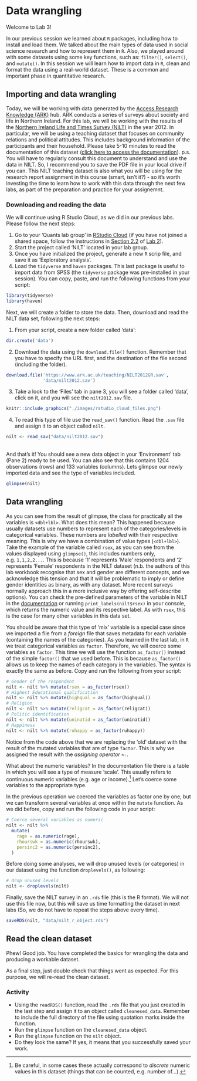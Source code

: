 # Data wrangling

Welcome to Lab 3!

In our previous session we learned about `R` packages, including how to install and load them. We talked about the main types of data used in social science research and how to represent them in `R`. Also, we played around with some datasets using some key functions, such as: `filter()`, `select()`, and `mutate()`. In this session we will learn how to import data in `R`, clean and format the data using a real-world dataset. These is a common and important phase in quantitative research.

## Importing and data wrangling

Today, we will be working with data generated by the [Access Research Knowledge (ARK)](https://www.ark.ac.uk/ARK/) hub. ARK conducts a series of surveys about society and life in Northern Ireland. For this lab, we will be working with the results of the [Northern Ireland Life and Times Survey (NILT)](https://www.ark.ac.uk/nilt/) in the year 2012. In particular, we will be using a teaching dataset that focuses on community relations and political attitudes. This includes background information of the participants and their household. Please take 5-10 minutes to read the documentation of this dataset ([click here to access the documentation](https://www.ark.ac.uk/teaching/NILT2012TeachingResources.pdf)). p.s. You will have to regularly consult this document to understand and use the data in NILT. So, I recommend you to save the PDF file in your local drive if you can. This NILT teaching dataset is also what you will be using for the research report assignment in this course (smart, isn't it?) - so it's worth investing the time to learn how to work with this data through the next few labs, as part of the preparation and practice for your assignemnt. 

### Downloading and reading the data

We will continue using R Studio Cloud, as we did in our previous labs. Please follow the next steps:

1. Go to your 'Quants lab group' in [RStudio Cloud](https://rstudio.cloud/) (if you have not joined a shared space, follow the instructions in [Section 2.2](#learn-packages) of [Lab 2](#lab2)).
2. Start the project called 'NILT' located in your lab group.
3. Once you have initialized the project, generate a new `R` scrip file, and save it as 'Exploratory analysis'.
3. Load the `tidyverse` and `haven` packages. This last package is useful to import data from SPSS (the `tidyverse` package was pre-installed in your session). You can copy, paste, and run the following functions from your script:
```r
library(tidyverse)
library(haven)
```

Next, we will create a folder to store the data. Then, download and read the NILT data set, following the next steps:

1. From your script, create a new folder called 'data':
```r
dir.create('data')
```
2. Download the data using the `download.file()` function. Remember that you have to specify the URL first, and the destination of the file second (including the folder).
```r
download.file('https://www.ark.ac.uk/teaching/NILT2012GR.sav', 
              'data/nilt2012.sav')
```
3. Take a look to the 'Files' tab in pane 3, you will see a folder called 'data', click on it, and you will see the `nilt2012.sav` file.
```r
knitr::include_graphics("./images/rstudio_cloud_files.png")
```
4. To read this type of file use the `read_sav()` function. Read the `.sav` file and assign it to an object called `nilt`.
```r
nilt <- read_sav("data/nilt2012.sav")
```

<br>
And that's it! You should see a new data object in your 'Environment' tab (Pane 2) ready to be used. You can also see that this contains 1204 observations (rows) and 133 variables (columns). Lets glimpse our newly imported data and see the type of variables included.
```r
glimpse(nilt)
```


## Data wrangling

As you can see from the result of glimpse, the class for practically all the variables is `<dbl+lbl>`. What does this mean? This happened because usually datasets use numbers to represent each of the categories/levels in categorical variables. These numbers are _labelled_ with their respective meaning. This is why we have a combination of value types (`<dbl+lbl>`). Take the example of the variable called `rsex`, as you can see from the values displayed using `glimpse()`, this includes numbers only, e.g. `1,1,2,2...`. This is because '1' represents 'Male' respondents and '2' represents 'Female' respondents in the NILT dataset (n.b. the authors of this lab workbook recognise that sex and gender are different concepts, and we acknowledge this tension and that it will be problematic to imply or define gender identities as binary, as with any dataset. More recent surveys normally approach this in a more inclusive way by offering self-describe options). You can check the pre-defined parameters of the variable in NILT in the [documentation](https://www.ark.ac.uk/teaching/NILT2012TeachingResources.pdf) or running `print_labels(nilt$rsex)` in your console, which returns the numeric value and its respective label. As with `rsex`, this is the case for many other variables in this data set.

You should be aware that this type of 'mix' variable is a special case since we imported a file from a _foreign_ file that saves metadata for each variable (containing the names of the categories). As you learned in the last lab, in `R` we treat categorical variables as `factor`. Therefore, we will coerce some variables as `factor`. This time we will use the function `as_factor()` instead of the simple `factor()` that we used before. This is because `as_factor()` allows us to keep the names of each category in the variables. The syntax is exactly the same as before. Copy and run the following from your script:

```r
# Gender of the respondent
nilt <- nilt %>% mutate(rsex = as_factor(rsex))
# Highest Educational qualification
nilt <- nilt %>% mutate(highqual = as_factor(highqual))
# Religion
nilt <- nilt %>% mutate(religcat = as_factor(religcat))
# Politic identification
nilt <- nilt %>% mutate(uninatid = as_factor(uninatid))
# Happiness
nilt <- nilt %>% mutate(ruhappy = as_factor(ruhappy))
```

Notice from the code above that we are replacing the 'old' dataset with the result of the mutated variables that are of type `factor`. This is why we assigned the result with the _assigning operator_ `<-`. 

What about the numeric variables? In the documentation file there is a table in which you will see a type of measure 'scale'. This usually refers to continuous numeric variables (e.g. age or income).^[Be careful, in some cases these actually correspond to _discrete_ numeric values in this dataset (things that can be counted, e.g. number of...).] Let's coerce some variables to the appropriate type.

In the previous operation we coerced the variables as factor one by one, but we can transform several variables at once within the `mutate` function. As we did before, copy and run the following code in your script:
```r
# Coerce several variables as numeric
nilt <- nilt %>% 
  mutate(
    rage = as.numeric(rage),
    rhourswk = as.numeric(rhourswk),
    persinc2 = as.numeric(persinc2),
  )
```

Before doing some analyses, we will drop unused levels (or categories) in our dataset using the function `droplevels()`, as following:

```r
# drop unused levels
nilt <- droplevels(nilt)
```

Finally, save the NILT survey in an `.rds` file (this is the R format). We will not use this file now, but this will save us time formatting the dataset in next labs (So, we do not have to repeat the steps above every time).
```r
saveRDS(nilt, "data/nilt_r_object.rds")
```

## Read the clean dataset

Phew! Good job. You have completed the basics for wrangling the data and producing a workable dataset.

As a final step, just double check that things went as expected. For this purpose, we will re-read the clean dataset.

### Activity

* Using the `readRDS()` function, read the `.rds` file that you just created in the last step and assign it to an object called `cleanesed_data`. Remember to include the full directory of the file using quotation marks inside the function.
* Run the `glimpse` function on the `cleanesed_data` object.
* Run the `glimpse` function on the `nilt` object.
* Do they look the same? If yes, it means that you successfully saved your work.


